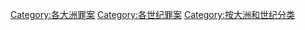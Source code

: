 
[[Category:各大洲罪案|Category:各大洲罪案]]
[[Category:各世纪罪案|Category:各世纪罪案]]
[[Category:按大洲和世纪分类|Category:按大洲和世纪分类]]
